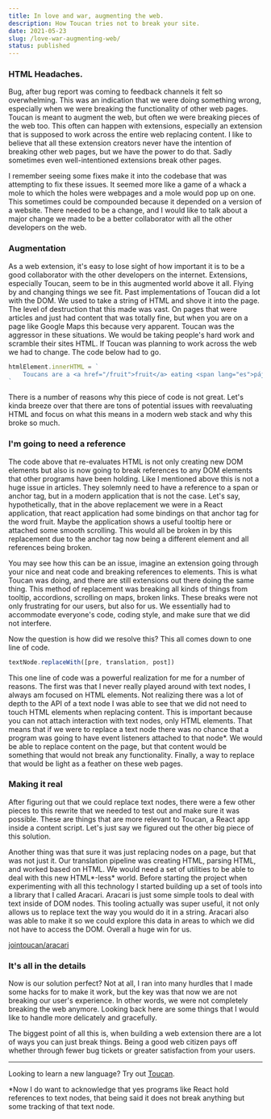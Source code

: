 ```yaml
---
title: In love and war, augmenting the web.
description: How Toucan tries not to break your site.
date: 2021-05-23
slug: /love-war-augmenting-web/
status: published
---
```


### HTML Headaches.

Bug, after bug report was coming to feedback channels it felt so overwhelming. This was an indication that we were doing something wrong, especially when we were breaking the functionality of other web pages. Toucan is meant to augment the web, but often we were breaking pieces of the web too. This often can happen with extensions, especially an extension that is supposed to work across the entire web replacing content. I like to believe that all these extension creators never have the intention of breaking other web pages, but we have the power to do that. Sadly sometimes even well-intentioned extensions break other pages.

I remember seeing some fixes make it into the codebase that was attempting to fix these issues. It seemed more like a game of a whack a mole to which the holes were webpages and a mole would pop up on one. This sometimes could be compounded because it depended on a version of a website. There needed to be a change, and I would like to talk about a major change we made to be a better collaborator with all the other developers on the web.

### Augmentation

As a web extension, it's easy to lose sight of how important it is to be a good collaborator with the other developers on the internet. Extensions, especially Toucan, seem to be in this augmented world above it all. Flying by and changing things we see fit. Past implementations of Toucan did a lot with the DOM. We used to take a string of HTML and shove it into the page. The level of destruction that this made was vast. On pages that were articles and just had content that was totally fine, but when you are on a page like Google Maps this because very apparent. Toucan was the aggressor in these situations. We would be taking people's hard work and scramble their sites HTML. If Toucan was planning to work across the web we had to change. The code below had to go.

```javascript
htmlElement.innerHTML = `
	Toucans are a <a href="/fruit">fruit</a> eating <span lang="es">pájaro</span>.
`
```

There is a number of reasons why this piece of code is not great. Let's kinda breeze over that there are tons of potential issues with reevaluating HTML and focus on what this means in a modern web stack and why this broke so much.

### I'm going to need a reference

The code above that re-evaluates HTML is not only creating new DOM elements but also is now going to break references to any DOM elements that other programs have been holding. Like I mentioned above this is not a huge issue in articles. They solemnly need to have a reference to a span or anchor tag, but in a modern application that is not the case. Let's say, hypothetically, that in the above replacement we were in a React application, that react application had some bindings on that anchor tag for the word fruit. Maybe the application shows a useful tooltip here or attached some smooth scrolling. This would all be broken in by this replacement due to the anchor tag now being a different element and all references being broken.

You may see how this can be an issue, imagine an extension going through your nice and neat code and breaking references to elements. This is what Toucan was doing, and there are still extensions out there doing the same thing. This method of replacement was breaking all kinds of things from tooltip, accordions, scrolling on maps, broken links. These breaks were not only frustrating for our users, but also for us. We essentially had to accommodate everyone's code, coding style, and make sure that we did not interfere.

Now the question is how did we resolve this? This all comes down to one line of code.

```javascript
textNode.replaceWith([pre, translation, post])
```

This one line of code was a powerful realization for me for a number of reasons. The first was that I never really played around with text nodes, I always am focused on HTML elements. Not realizing there was a lot of depth to the API of a text node I was able to see that we did not need to touch HTML elements when replacing content. This is important because you can not attach interaction with text nodes, only HTML elements. That means that if we were to replace a text node there was no chance that a program was going to have event listeners attached to that node\*. We would be able to replace content on the page, but that content would be something that would not break any functionality. Finally, a way to replace that would be light as a feather on these web pages.

### Making it real

After figuring out that we could replace text nodes, there were a few other pieces to this rewrite that we needed to test out and make sure it was possible. These are things that are more relevant to Toucan, a React app inside a content script. Let's just say we figured out the other big piece of this solution.

Another thing was that sure it was just replacing nodes on a page, but that was not just it. Our translation pipeline was creating HTML, parsing HTML, and worked based on HTML. We would need a set of utilities to be able to deal with this new HTML*-less* world. Before starting the project when experimenting with all this technology I started building up a set of tools into a library that I called Aracari. Aracari is just some simple tools to deal with text inside of DOM nodes. This tooling actually was super useful, it not only allows us to replace text the way you would do it in a string. Aracari also was able to make it so we could explore this data in areas to which we did not have to access the DOM. Overall a huge win for us.

[jointoucan/aracari](https://github.com/jointoucan/aracari)

### It's all in the details

Now is our solution perfect? Not at all, I ran into many hurdles that I made some hacks for to make it work, but the key was that now we are not breaking our user's experience. In other words, we were not completely breaking the web anymore. Looking back here are some things that I would like to handle more delicately and gracefully.

The biggest point of all this is, when building a web extension there are a lot of ways you can just break things. Being a good web citizen pays off whether through fewer bug tickets or greater satisfaction from your users.

---

Looking to learn a new language? Try out [Toucan](https://jointoucan.com).

\*Now I do want to acknowledge that yes programs like React hold references to text nodes, that being said it does not break anything but some tracking of that text node.
